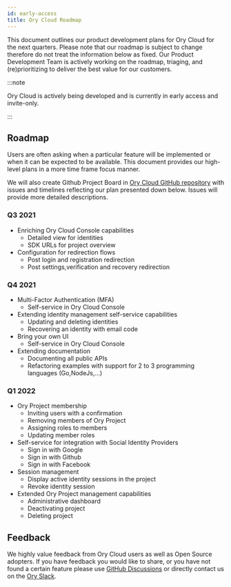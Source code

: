 ```yaml
---
id: early-access
title: Ory Cloud Roadmap
---
```


This document outlines our product development plans for Ory Cloud for the next
quarters. Please note that our roadmap is subject to change therefore do not
treat the information below as fixed. Our Product Development Team is actively
working on the roadmap, triaging, and (re)prioritizing to deliver the best value
for our customers.

:::note

Ory Cloud is actively being developed and is currently in early access and
invite-only.

:::

## Roadmap

Users are often asking when a particular feature will be implemented or when it
can be expected to be available. This document provides our high-level plans in
a more time frame focus manner.

We will also create Github Project Board in
[Ory Cloud GitHub repository](https://github.com/ory/cloud) with issues and
timelines reflecting our plan presented down below. Issues will provide more
detailed descriptions.

### Q3 2021

- Enriching Ory Cloud Console capabilities
  - Detailed view for identities
  - SDK URLs for project overview
- Configuration for redirection flows
  - Post login and registration redirection
  - Post settings,verification and recovery redirection

### Q4 2021

- Multi-Factor Authentication (MFA)
  - Self-service in Ory Cloud Console
- Extending identity management self-service capabilities
  - Updating and deleting identities
  - Recovering an identity with email code
- Bring your own UI
  - Self-service in Ory Cloud Console
- Extending documentation
  - Documenting all public APIs
  - Refactoring examples with support for 2 to 3 programming languages
    (Go,NodeJs,...)

### Q1 2022

- Ory Project membership
  - Inviting users with a confirmation
  - Removing members of Ory Project
  - Assigning roles to members
  - Updating member roles
- Self-service for integration with Social Identity Providers
  - Sign in with Google
  - Sign in with Github
  - Sign in with Facebook
- Session management
  - Display active identity sessions in the project
  - Revoke identity session
- Extended Ory Project management capabilities
  - Administrative dashboard
  - Deactivating project
  - Deleting project

## Feedback

We highly value feedback from Ory Cloud users as well as Open Source adopters.
If you have feedback you would like to share, or you have not found a certain
feature please use
[GitHub Discussions](https://github.com/ory/cloud/discussions) or directly
contact us on the [Ory Slack](https://slack.ory.sh/).
